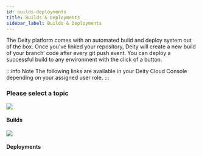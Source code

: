 ```yaml
---
id: builds-deployments
title: Builds & Deployments
sidebar_label: Builds & Deployments
---
```



The Deity platform comes with an automated build and deploy system out of the box. Once you’ve linked your repository, Deity will create a new build of your branch’ code after every git push event. You can deploy a successful build to any environment with the click of a button.


:::info Note
The following links are available in your Deity Cloud Console depending on your assigned user role.
:::


### Please select a topic
<div className="flex mb80 brighten">
  <Card to="/docs/console/builds-deployments/builds">
    <img src="/docs/img/icons/cpu.svg" />
    <h4>Builds</h4>
    <p></p>
  </Card>
  <Card to="/docs/console/builds-deployments/deployments">
    <img src="/docs/img/icons/deployment.svg" />
    <h4>Deployments</h4>
    <p></p>
  </Card>
</div>